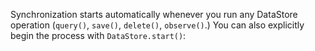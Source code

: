 Synchronization starts automatically whenever you run any DataStore operation (`query()`, `save()`, `delete()`, `observe()`.) You can also explicitly begin the process with `DataStore.start()`:
